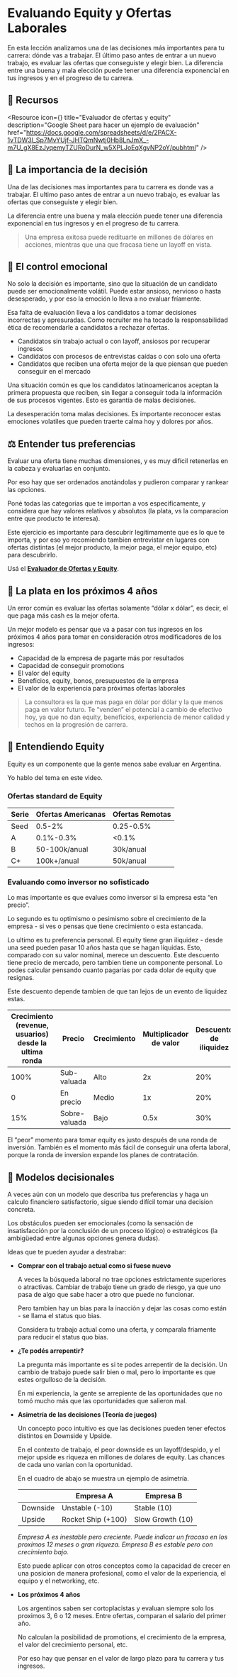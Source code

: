 
# Evaluando Equity y Ofertas Laborales

En esta lección analizamos una de las decisiones más importantes para tu carrera: dónde vas a trabajar. El último paso antes de entrar a un nuevo trabajo, es evaluar las ofertas que conseguiste y elegir bien. La diferencia entre una buena y mala elección puede tener una diferencia exponencial en tus ingresos y en el progreso de tu carrera. 

<IREmbed src="https://www.youtube.com/embed/2wqvA9fh6Fw?si=HfeJmAnfz1uhNqJd"/>

## 🔗 Recursos

<Resource
icon={<LinkIcon className="color-4"/>}
title="Evaluador de ofertas y equity"
description="Google Sheet para hacer un ejemplo de evaluación"
href="https://docs.google.com/spreadsheets/d/e/2PACX-1vTDW3l_Sp7MvYUjf-JHTQmNwtj0Hb8LnJmX_-m7U_gX8EzJyqemyTZURoDurN_w5XPLJoEqXgvNP2oY/pubhtml"
/>

## 🏦 La importancia de la decisión

Una de las decisiones mas importantes para tu carrera es donde vas a trabajar. El ultimo paso antes de entrar a un nuevo trabajo, es evaluar las ofertas que conseguiste y elegir bien.

La diferencia entre una buena y mala elección puede tener una diferencia exponencial en tus ingresos y en el progreso de tu carrera. 

> Una empresa exitosa puede redituarte en millones de dólares en acciones, mientras que una que fracasa tiene un layoff en vista.
> 

## 💓 El control emocional

No solo la decisión es importante, sino que la situación de un candidato puede ser emocionalmente volátil. Puede estar ansioso, nervioso o hasta desesperado, y por eso la emoción lo lleva a no evaluar fríamente.

Esa falta de evaluación lleva a los candidatos a tomar decisiones incorrectas y apresuradas. Como recruiter me ha tocado la responsabilidad ética de recomendarle a candidatos a rechazar ofertas.

- Candidatos sin trabajo actual o con layoff, ansiosos por recuperar ingresos
- Candidatos con procesos de entrevistas caídas o con solo una oferta
- Candidatos que reciben una oferta mejor de la que piensan que pueden conseguir en el mercado

<Callout emoji="💡">
Una situación común es que los candidatos latinoamericanos aceptan la primera propuesta que reciben, sin llegar a conseguir toda la información de sus procesos vigentes. Esto es garantía de malas decisiones.
</Callout>

La desesperación toma malas decisiones. Es importante reconocer estas emociones volatiles que pueden traerte calma hoy y dolores por años.

## ⚖️ Entender tus preferencias

Evaluar una oferta tiene muchas dimensiones, y es muy difícil retenerlas en la cabeza y evaluarlas en conjunto. 

Por eso hay que ser ordenados anotándolas y pudieron comparar y rankear las opciones.

Poné todas las categorias que te importan a vos especificamente, y considera que hay valores relativos y absolutos (la plata, vs la comparacion entre que producto te interesa).

Este ejercicio es importante para descubrir legitimamente que es lo que te importa, y por eso yo recomiendo tambien entrevistar en lugares con ofertas distintas (el mejor producto, la mejor paga, el mejor equipo, etc) para descubrirlo.

Usá el [**Evaluador de Ofertas y Equity**](https://docs.google.com/spreadsheets/d/e/2PACX-1vTDW3l_Sp7MvYUjf-JHTQmNwtj0Hb8LnJmX_-m7U_gX8EzJyqemyTZURoDurN_w5XPLJoEqXgvNP2oY/pubhtml).  

## 🤑 La plata en los próximos 4 años

Un error común es evaluar las ofertas solamente “dólar x dólar”, es decir, el que paga más cash es la mejor oferta.

Un mejor modelo es pensar que va a pasar con tus ingresos en los próximos 4 años para tomar en consideración otros modificadores de los ingresos:

- Capacidad de la empresa de pagarte más por resultados
- Capacidad de conseguir promotions
- El valor del equity
- Beneficios, equity, bonos, presupuestos de la empresa
- El valor de la experiencia para próximas ofertas laborales

> La consultora es la que mas paga en dólar por dólar y la que menos paga en valor futuro. Te “venden” el potencial a cambio de efectivo hoy, ya que no dan equity, beneficios, experiencia de menor calidad y techos en la progresión de carrera.
> 

## 🏦 Entendiendo Equity

Equity es un componente que la gente menos sabe evaluar en Argentina.

Yo hablo del tema en este video.

<IREmbed src="https://www.youtube.com/embed/orj8SsvVv6w?si=kFGBpmYuE-noUis_"/>

### Ofertas standard de Equity

| **Serie** | **Ofertas Americanas** | Ofertas Remotas |
| --- | --- | --- |
| Seed | 0.5-2% | 0.25-0.5% |
| A | 0.1%-0.3% | <0.1% |
| B | 50-100k/anual | 30k/anual |
| C+ | 100k+/anual | 50k/anual |

### Evaluando como inversor no sofisticado

Lo mas importante es que evalues como inversor si la empresa esta “en precio”.

Lo segundo es tu optimismo o pesimismo sobre el crecimiento de la empresa - si ves o pensas que tiene crecimiento o esta estancada.

Lo ultimo es tu preferencia personal. El equity tiene gran iliquidez - desde una seed pueden pasar 10 años hasta que se hagan líquidas. Esto, comparado con su valor nominal, merece un descuento. Este descuento tiene precio de mercado, pero tambien tiene un componente personal. Lo podes calcular pensando cuanto pagarías por cada dolar de equity que resignas.

Este descuento depende tambien de que tan lejos de un evento de liquidez estas.

| Crecimiento (revenue, usuarios) desde la ultima ronda | Precio | Crecimiento | Multiplicador de valor | Descuento de iliquidez |
| --- | --- | --- | --- | --- |
| 100% | Sub-valuada | Alto | 2x | 20% |
| 0 | En precio | Medio | 1x | 20% |
| 15% | Sobre-valuada | Bajo | 0.5x | 30% |

<Callout emoji="💡">
El “peor” momento para tomar equity es justo después de una ronda de inversión. También es el momento más fácil de conseguir una oferta laboral, porque la ronda de inversion expande los planes de contratación.
</Callout>

## 🧮 Modelos decisionales

A veces aún con un modelo que describa tus preferencias y haga un calculo financiero satisfactorio, sigue siendo difícil tomar una decision concreta.

Los obstáculos pueden ser emocionales (como la sensación de insatisfacción por la conclusión de un proceso lógico) o estratégicos (la ambigüedad entre algunas opciones genera dudas).

Ideas que te pueden ayudar a destrabar:

- **Comprar con el trabajo actual como si fuese nuevo**
    
    A veces la búsqueda laboral no trae opciones estrictamente superiores o atractivas. Cambiar de trabajo tiene un grado de riesgo, ya que uno pasa de algo que sabe hacer a otro que puede no funcionar.
    
    Pero tambien hay un bias para la inacción y dejar las cosas como están - se llama el status quo bias.
    
    Considera tu trabajo actual como una oferta, y comparala friamente para reducir el status quo bias.
    
- **¿Te podés arrepentir?**
    
    La pregunta más importante es si te podes arrepentir de la decisión. Un cambio de trabajo puede salir bien o mal, pero lo importante es que estes orgulloso de la decisión. 
    
    En mi experiencia, la gente se arrepiente de las oportunidades que no tomó mucho más que las oportunidades que salieron mal.
    
- **Asimetría de las decisiones (Teoría de juegos)**
    
    Un concepto poco intuitivo es que las decisiones pueden tener efectos distintos en Downside y Upside. 
    
    En el contexto de trabajo, el peor downside es un layoff/despido, y el mejor upside es riqueza en millones de dolares de equity. Las chances de cada uno varían con la oportunidad. 
    
    En el cuadro de abajo se muestra un ejemplo de asimetría.
    
    |  | Empresa A | Empresa B |
    | --- | --- | --- |
    | Downside | Unstable (-10) | Stable (10) |
    | Upside | Rocket Ship (+100) | Slow Growth (10) |
    
    *Empresa A es inestable pero creciente. Puede indicar un fracaso en los proximos 12 meses o gran riqueza. Empresa B es estable pero con crecimiento bajo.*
    
    Esto puede aplicar con otros conceptos como la capacidad de crecer en una posicion de manera profesional, como el valor de la experiencia, el equipo y el networking, etc.
    
- **Los próximos 4 años**
    
    Los argentinos saben ser cortoplacistas y evaluan siempre solo los proximos 3, 6 o 12 meses. Entre ofertas, comparan el salario del primer año.
    
    No calculan la posibilidad de promotions, el crecimiento de la empresa, el valor del crecimiento personal, etc. 
    
    Por eso hay que pensar en el valor de largo plazo para tu carrera y tus ingresos.
